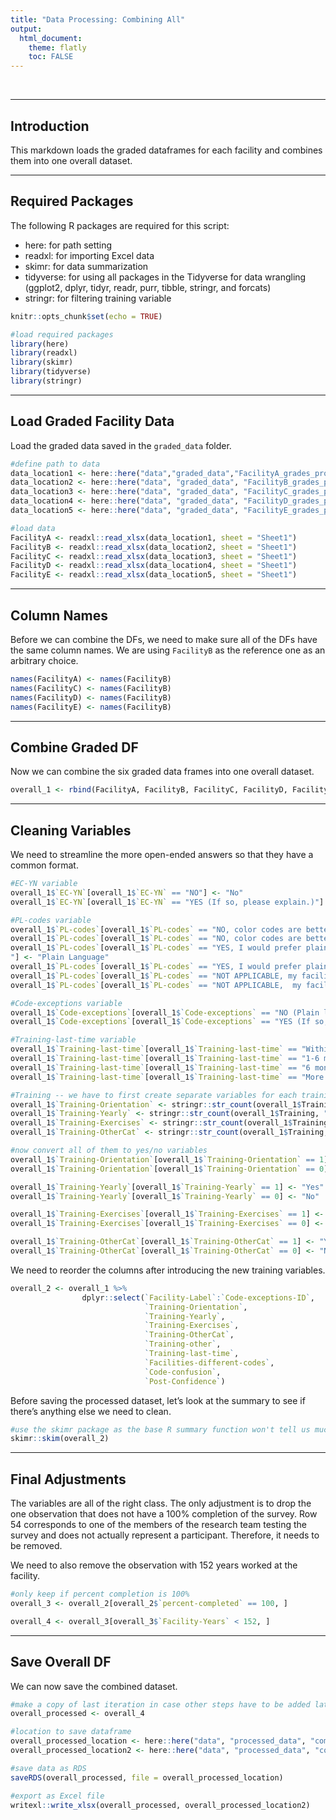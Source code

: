 ---
title: "Data Processing: Combining All"
output: 
  html_document:
    theme: flatly
    toc: FALSE
---

<br>

---

## Introduction
This markdown loads the graded dataframes for each facility and combines them into one overall dataset.

---

## Required Packages
The following R packages are required for this script:

* here: for path setting
* readxl: for importing Excel data
* skimr: for data summarization
* tidyverse: for using all packages in the Tidyverse for data wrangling (ggplot2, dplyr, tidyr, readr, purr, tibble, stringr, and forcats)
* stringr: for filtering training variable

```{r libraries, include=FALSE}
knitr::opts_chunk$set(echo = TRUE)

#load required packages
library(here)
library(readxl)
library(skimr)
library(tidyverse)
library(stringr)
```

---

## Load Graded Facility Data
Load the graded data saved in the `graded_data` folder.
```{r load data}
#define path to data
data_location1 <- here::here("data","graded_data","FacilityA_grades_processed.xlsx")
data_location2 <- here::here("data", "graded_data", "FacilityB_grades_processed.xlsx")
data_location3 <- here::here("data", "graded_data", "FacilityC_grades_processed.xlsx")
data_location4 <- here::here("data", "graded_data", "FacilityD_grades_processed.xlsx")
data_location5 <- here::here("data", "graded_data", "FacilityE_grades_processed.xlsx")

#load data
FacilityA <- readxl::read_xlsx(data_location1, sheet = "Sheet1")
FacilityB <- readxl::read_xlsx(data_location2, sheet = "Sheet1")
FacilityC <- readxl::read_xlsx(data_location3, sheet = "Sheet1")
FacilityD <- readxl::read_xlsx(data_location4, sheet = "Sheet1")
FacilityE <- readxl::read_xlsx(data_location5, sheet = "Sheet1")

```

---

## Column Names
Before we can combine the DFs, we need to make sure all of the DFs have the same column names. We are using `FacilityB` as the reference one as an arbitrary choice.
```{r same column names}
names(FacilityA) <- names(FacilityB)
names(FacilityC) <- names(FacilityB)
names(FacilityD) <- names(FacilityB)
names(FacilityE) <- names(FacilityB)
```

---

## Combine Graded DF
Now we can combine the six graded data frames into one overall dataset.
```{r combine facility dfs}
overall_1 <- rbind(FacilityA, FacilityB, FacilityC, FacilityD, FacilityE)
```

---

## Cleaning Variables
We need to streamline the more open-ended answers so that they have a common format.
```{r data cleaning}
#EC-YN variable
overall_1$`EC-YN`[overall_1$`EC-YN` == "NO"] <- "No"
overall_1$`EC-YN`[overall_1$`EC-YN` == "YES (If so, please explain.)"] <- "Yes"

#PL-codes variable
overall_1$`PL-codes`[overall_1$`PL-codes` == "NO, color codes are better."] <- "Color Codes"
overall_1$`PL-codes`[overall_1$`PL-codes` == "NO, color codes are better. (If so, why?)"] <- "Color Codes"
overall_1$`PL-codes`[overall_1$`PL-codes` == "YES, I would prefer plain language codes.  (If so, why?)
"] <- "Plain Language"
overall_1$`PL-codes`[overall_1$`PL-codes` == "YES, I would prefer plain language codes.  (If so, why?)"] <- "Plain Language"
overall_1$`PL-codes`[overall_1$`PL-codes` == "NOT APPLICABLE, my facility already utilizes plain language codes."] <- "Plain Language"
overall_1$`PL-codes`[overall_1$`PL-codes` == "NOT APPLICABLE,  my facility already utilizes plain language codes."] <- "Plain Language"

#Code-exceptions variable
overall_1$`Code-exceptions`[overall_1$`Code-exceptions` == "NO (Plain language should be used for all codes.)"] <- "No"
overall_1$`Code-exceptions`[overall_1$`Code-exceptions` == "YES (If so, which specific codes should remain colors?)"] <- "Yes"

#Training-last-time variable
overall_1$`Training-last-time`[overall_1$`Training-last-time` == "Within the last month"] <- "< 1 month"
overall_1$`Training-last-time`[overall_1$`Training-last-time` == "1-6 months ago"] <- "1-6 months"
overall_1$`Training-last-time`[overall_1$`Training-last-time` == "6 months - 1 year ago"] <- "6-12 months"
overall_1$`Training-last-time`[overall_1$`Training-last-time` == "More than 1 year ago"] <- "> 1 year"

#Training -- we have to first create separate variables for each training category
overall_1$`Training-Orientation` <- stringr::str_count(overall_1$Training, "Training during employee orientation")
overall_1$`Training-Yearly` <- stringr::str_count(overall_1$Training, "Yearly refresher training")
overall_1$`Training-Exercises` <- stringr::str_count(overall_1$Training, "Drills and exercises")
overall_1$`Training-OtherCat` <- stringr::str_count(overall_1$Training, "Other (indicate below)")

#now convert all of them to yes/no variables
overall_1$`Training-Orientation`[overall_1$`Training-Orientation` == 1] <- "Yes"
overall_1$`Training-Orientation`[overall_1$`Training-Orientation` == 0] <- "No"

overall_1$`Training-Yearly`[overall_1$`Training-Yearly` == 1] <- "Yes"
overall_1$`Training-Yearly`[overall_1$`Training-Yearly` == 0] <- "No"

overall_1$`Training-Exercises`[overall_1$`Training-Exercises` == 1] <- "Yes"
overall_1$`Training-Exercises`[overall_1$`Training-Exercises` == 0] <- "No"

overall_1$`Training-OtherCat`[overall_1$`Training-OtherCat` == 1] <- "Yes"
overall_1$`Training-OtherCat`[overall_1$`Training-OtherCat` == 0] <- "No"
```

We need to reorder the columns after introducing the new training variables.
```{r reorder columns}
overall_2 <- overall_1 %>%
                dplyr::select(`Facility-Label`:`Code-exceptions-ID`,
                              `Training-Orientation`,
                              `Training-Yearly`,
                              `Training-Exercises`,
                              `Training-OtherCat`,
                              `Training-other`,
                              `Training-last-time`,
                              `Facilities-different-codes`,
                              `Code-confusion`,
                              `Post-Confidence`)
```

Before saving the processed dataset, let's look at the summary to see if there's anything else we need to clean.
```{r processed overview check}
#use the skimr package as the base R summary function won't tell us much
skimr::skim(overall_2)
```

---

## Final Adjustments
The variables are all of the right class. The only adjustment is to drop the one observation that does not have a 100% completion of the survey.
Row 54 corresponds to one of the members of the research team testing the survey and does not actually represent a participant. Therefore, it needs to be removed.

We need to also remove the observation with 152 years worked at the facility.
```{r remove false data}
#only keep if percent completion is 100%
overall_3 <- overall_2[overall_2$`percent-completed` == 100, ]

overall_4 <- overall_3[overall_3$`Facility-Years` < 152, ]
```

---

## Save Overall DF
We can now save the combined dataset.
```{r save cleaned dataset}
#make a copy of last iteration in case other steps have to be added later
overall_processed <- overall_4

#location to save dataframe
overall_processed_location <- here::here("data", "processed_data", "combined_processed.rds")
overall_processed_location2 <- here::here("data", "processed_data", "combined_processed.xlsx")

#save data as RDS
saveRDS(overall_processed, file = overall_processed_location)

#export as Excel file
writexl::write_xlsx(overall_processed, overall_processed_location2)
```